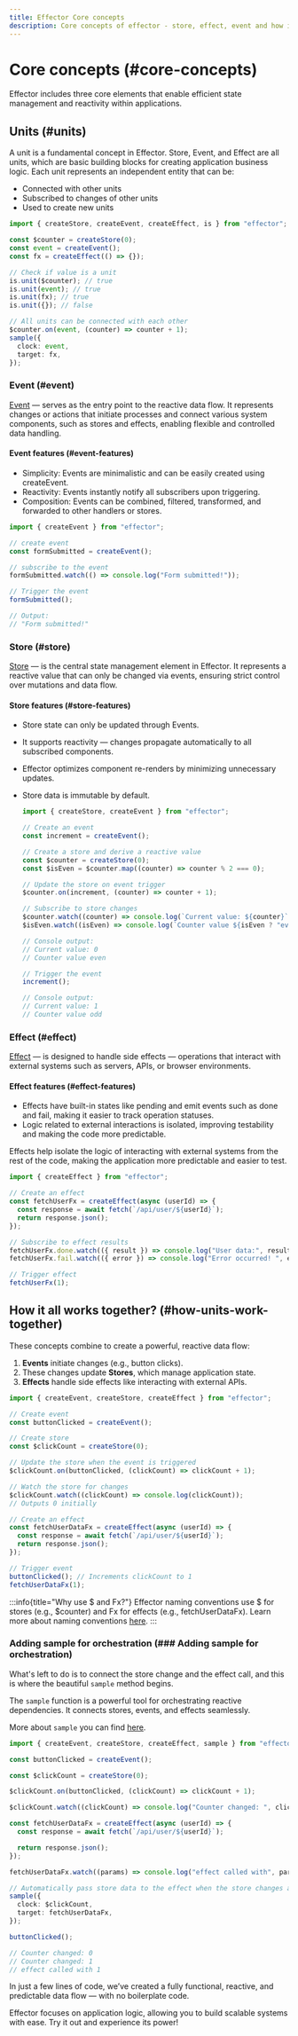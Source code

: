 ```yaml
---
title: Effector Core concepts
description: Core concepts of effector - store, effect, event and how it works together
---
```


# Core concepts (#core-concepts)

Effector includes three core elements that enable efficient state management and reactivity within applications.

## Units (#units)

A unit is a fundamental concept in Effector. Store, Event, and Effect are all units, which are basic building blocks for creating application business logic. Each unit represents an independent entity that can be:

- Connected with other units
- Subscribed to changes of other units
- Used to create new units

```ts
import { createStore, createEvent, createEffect, is } from "effector";

const $counter = createStore(0);
const event = createEvent();
const fx = createEffect(() => {});

// Check if value is a unit
is.unit($counter); // true
is.unit(event); // true
is.unit(fx); // true
is.unit({}); // false

// All units can be connected with each other
$counter.on(event, (counter) => counter + 1);
sample({
  clock: event,
  target: fx,
});
```

### Event (#event)

[Event](/en/api/effector/Event) — serves as the entry point to the reactive data flow. It represents changes or actions that initiate processes and connect various system components, such as stores and effects, enabling flexible and controlled data handling.

#### Event features (#event-features)

- Simplicity: Events are minimalistic and can be easily created using createEvent.
- Reactivity: Events instantly notify all subscribers upon triggering.
- Composition: Events can be combined, filtered, transformed, and forwarded to other handlers or stores.

```js
import { createEvent } from "effector";

// create event
const formSubmitted = createEvent();

// subscribe to the event
formSubmitted.watch(() => console.log("Form submitted!"));

// Trigger the event
formSubmitted();

// Output:
// "Form submitted!"
```

### Store (#store)

[Store](/en/api/effector/Store) — is the central state management element in Effector. It represents a reactive value that can only be changed via events, ensuring strict control over mutations and data flow.

#### Store features (#store-features)

- Store state can only be updated through Events.
- It supports reactivity — changes propagate automatically to all subscribed components.
- Effector optimizes component re-renders by minimizing unnecessary updates.
- Store data is immutable by default.

  ```js
  import { createStore, createEvent } from "effector";

  // Create an event
  const increment = createEvent();

  // Create a store and derive a reactive value
  const $counter = createStore(0);
  const $isEven = $counter.map((counter) => counter % 2 === 0);

  // Update the store on event trigger
  $counter.on(increment, (counter) => counter + 1);

  // Subscribe to store changes
  $counter.watch((counter) => console.log(`Current value: ${counter}`));
  $isEven.watch((isEven) => console.log(`Counter value ${isEven ? "even" : "odd"}`));

  // Console output:
  // Current value: 0
  // Counter value even

  // Trigger the event
  increment();

  // Console output:
  // Current value: 1
  // Counter value odd
  ```

### Effect (#effect)

[Effect](/en/api/effector/Effect) — is designed to handle side effects — operations that interact with external systems such as servers, APIs, or browser environments.

#### Effect features (#effect-features)

- Effects have built-in states like pending and emit events such as done and fail, making it easier to track operation statuses.
- Logic related to external interactions is isolated, improving testability and making the code more predictable.

Effects help isolate the logic of interacting with external systems from the rest of the code, making the application more predictable and easier to test.

```js
import { createEffect } from "effector";

// Create an effect
const fetchUserFx = createEffect(async (userId) => {
  const response = await fetch(`/api/user/${userId}`);
  return response.json();
});

// Subscribe to effect results
fetchUserFx.done.watch(({ result }) => console.log("User data:", result));
fetchUserFx.fail.watch(({ error }) => console.log("Error occurred! ", error));

// Trigger effect
fetchUserFx(1);
```

## How it all works together? (#how-units-work-together)

These concepts combine to create a powerful, reactive data flow:

1. **Events** initiate changes (e.g., button clicks).
2. These changes update **Stores**, which manage application state.
3. **Effects** handle side effects like interacting with external APIs.

```ts
import { createEvent, createStore, createEffect } from "effector";

// Create event
const buttonClicked = createEvent();

// Create store
const $clickCount = createStore(0);

// Update the store when the event is triggered
$clickCount.on(buttonClicked, (clickCount) => clickCount + 1);

// Watch the store for changes
$clickCount.watch((clickCount) => console.log(clickCount));
// Outputs 0 initially

// Create an effect
const fetchUserDataFx = createEffect(async (userId) => {
  const response = await fetch(`/api/user/${userId}`);
  return response.json();
});

// Trigger event
buttonClicked(); // Increments clickCount to 1
fetchUserDataFx(1);
```

:::info{title="Why use $ and Fx?"}
Effector naming conventions use $ for stores (e.g., $counter) and Fx for effects (e.g., fetchUserDataFx). Learn more about naming conventions [here](/en/conventions/naming).
:::

### Adding sample for orchestration (### Adding sample for orchestration)

What's left to do is to connect the store change and the effect call, and this is where the beautiful `sample` method begins.

The `sample` function is a powerful tool for orchestrating reactive dependencies. It connects stores, events, and effects seamlessly.

More about `sample` you can find [here](/en/api/effector/sample).

```ts
import { createEvent, createStore, createEffect, sample } from "effector";

const buttonClicked = createEvent();

const $clickCount = createStore(0);

$clickCount.on(buttonClicked, (clickCount) => clickCount + 1);

$clickCount.watch((clickCount) => console.log("Counter changed: ", clickCount));

const fetchUserDataFx = createEffect(async (userId) => {
  const response = await fetch(`/api/user/${userId}`);

  return response.json();
});

fetchUserDataFx.watch((params) => console.log("effect called with", params));

// Automatically pass store data to the effect when the store changes and call it
sample({
  clock: $clickCount,
  target: fetchUserDataFx,
});

buttonClicked();

// Counter changed: 0
// Counter changed: 1
// effect called with 1
```

In just a few lines of code, we’ve created a fully functional, reactive, and predictable data flow — with no boilerplate code.

Effector focuses on application logic, allowing you to build scalable systems with ease. Try it out and experience its power!
